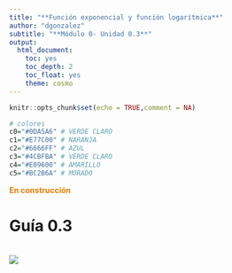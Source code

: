 ```yaml
---
title: "**Función exponencial y función logarítmica**"
author: "dgonzalez"
subtitle: "**Módulo 0- Unidad 0.3**" 
output:
  html_document:
    toc: yes
    toc_depth: 2
    toc_float: yes
    theme: cosmo
---
```


```r
knitr::opts_chunk$set(echo = TRUE,comment = NA)

# colores
c0="#0DA5A6" # VERDE CLARO
c1="#E77C00" # NARANJA
c2="#6666FF" # AZUL  
c3="#4CBFBA" # VERDE CLARO  
c4="#E09600" # AMARILLO  
c5="#BC2B6A" # MORADO  

```

 <span style="color:#E77C00">**En construcción**</span>

# **Guía 0.3**

<br/>
![](img/baner0.png)

